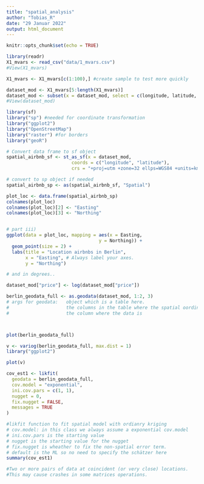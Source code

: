 ```yaml
---
title: "spatial_analysis"
author: "Tobias_R"
date: "29 Januar 2022"
output: html_document
---
```


```r
knitr::opts_chunk$set(echo = TRUE)
```

```r
library(readr)
X1_mvars <- read_csv("data/1_mvars.csv")
#View(X1_mvars)
```

```r
X1_mvars <- X1_mvars[c(1:100),] #create sample to test more quickly
```


```r
dataset_mod <- X1_mvars[5:length(X1_mvars)]
dataset_mod <- subset(x = dataset_mod, select = c(longitude, latitude, price))
#View(dataset_mod)
```

```r
library(sf)
library("sp") #needed for coordinate transformation
library("ggplot2")
library("OpenStreetMap")
library("raster") #for borders
library("geoR")

# Convert data frame to sf object
spatial_airbnb_sf <- st_as_sf(x = dataset_mod, 
                        coords = c("longitude", "latitude"),
                        crs = "+proj=utm +zone=32 ellps=WGS84 +units=km") #could be changed to meter

# convert to sp object if needed
spatial_airbnb_sp <- as(spatial_airbnb_sf, "Spatial")
```


```r

plot_loc <- data.frame(spatial_airbnb_sp) 
colnames(plot_loc)
colnames(plot_loc)[2] <- "Easting"
colnames(plot_loc)[3] <- "Northing"


# part iii)
ggplot(data = plot_loc, mapping = aes(x = Easting,
                                  y = Northing)) + 
  geom_point(size = 2) +
  labs(title = "Location airbnbs in Berlin", 
       x = "Easting", # Always label your axes.
       y = "Northing") 

# and in degrees..
```

```r
dataset_mod["price"] <- log(dataset_mod["price"]) 

berlin_geodata_full <- as.geodata(dataset_mod, 1:2, 3)
# args for geodata:   object which is a table here. 
#                     the columns in the table where the spatial oordinates are
#                     the column where the data is



plot(berlin_geodata_full)
```

```r
v <- variog(berlin_geodata_full, max.dist = 1)
library("ggplot2")

plot(v)
```

```r
cov_est1 <- likfit(
  geodata = berlin_geodata_full,
  cov.model = "exponential",
  ini.cov.pars = c(1, 1),
  nugget = 0,
  fix.nugget = FALSE,
  messages = TRUE
)

#likfit function to fit spatial model with ordianry kriging
# cov.model: in this class we always assume a exponential cov.model
# ini.cov.pars is the starting value
# nugget is the starting value for the nugget
# fix.nugget is wheather to fix the non-spatial error term. 
# default is the ML so no need to specify the schätzer here
summary(cov_est1)

#Two or more pairs of data at coincident (or very close) locations. 
#This may cause crashes in some matrices operations.
```

